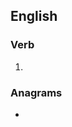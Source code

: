 ==English==

===Verb===
{{head|en|verb form}}

# {{en-third-person singular of|sign in}}

===Anagrams===
* {{anagrams|en|sinsign}}